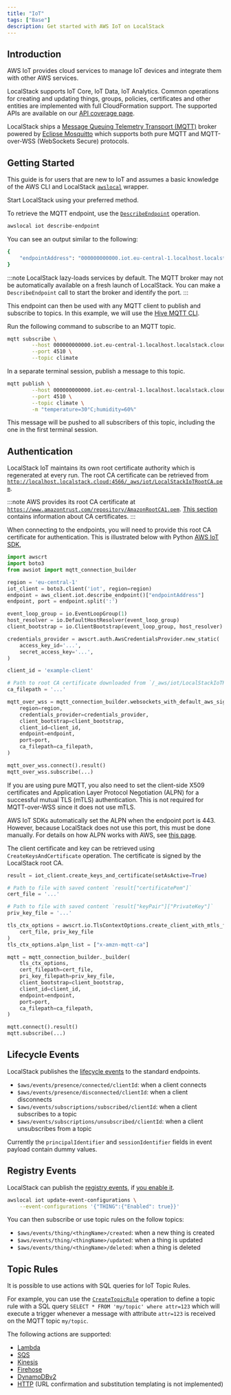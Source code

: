 ```yaml
---
title: "IoT"
tags: ["Base"]
description: Get started with AWS IoT on LocalStack
---
```


## Introduction

AWS IoT provides cloud services to manage IoT devices and integrate them with other AWS services.

LocalStack supports IoT Core, IoT Data, IoT Analytics.
Common operations for creating and updating things, groups, policies, certificates and other entities are implemented with full CloudFormation support.
The supported APIs are available on our [API coverage page]().

LocalStack ships a [Message Queuing Telemetry Transport (MQTT)](https://mqtt.org/) broker powered by [Eclipse Mosquitto](https://mosquitto.org/) which supports both pure MQTT and MQTT-over-WSS (WebSockets Secure) protocols.

## Getting Started

This guide is for users that are new to IoT and assumes a basic knowledge of the AWS CLI and LocalStack [`awslocal`](https://github.com/localstack/awscli-local) wrapper.

Start LocalStack using your preferred method.

To retrieve the MQTT endpoint, use the [`DescribeEndpoint`](https://docs.aws.amazon.com/iot/latest/apireference/API_DescribeEndpoint.html) operation.

```bash
awslocal iot describe-endpoint
```

You can see an output similar to the following:

```bash
{
    "endpointAddress": "000000000000.iot.eu-central-1.localhost.localstack.cloud:4510"
}
```

:::note
LocalStack lazy-loads services by default.
The MQTT broker may not be automatically available on a fresh launch of LocalStack.
You can make a `DescribeEndpoint` call to start the broker and identify the port.
:::

This endpoint can then be used with any MQTT client to publish and subscribe to topics.
In this example, we will use the [Hive MQTT CLI](https://hivemq.github.io/mqtt-cli/docs/installation/).

Run the following command to subscribe to an MQTT topic.

```bash
mqtt subscribe \
        --host 000000000000.iot.eu-central-1.localhost.localstack.cloud \
        --port 4510 \
        --topic climate
```

In a separate terminal session, publish a message to this topic.

```bash
mqtt publish \
        --host 000000000000.iot.eu-central-1.localhost.localstack.cloud \
        --port 4510 \
        --topic climate \
        -m "temperature=30°C;humidity=60%"
```

This message will be pushed to all subscribers of this topic, including the one in the first terminal session.

## Authentication

LocalStack IoT maintains its own root certificate authority which is regenerated at every run.
The root CA certificate can be retrieved from [`http://localhost.localstack.cloud:4566/_aws/iot/LocalStackIoTRootCA.pem`](http://localhost.localstack.cloud:4566/_aws/iot/LocalStackIoTRootCA.pem).

:::note
AWS provides its root CA certificate at [`https://www.amazontrust.com/repository/AmazonRootCA1.pem`](https://www.amazontrust.com/repository/AmazonRootCA1.pem).
[This section](https://docs.aws.amazon.com/iot/latest/developerguide/server-authentication.html#server-authentication-certs) contains information about CA certificates.
:::

When connecting to the endpoints, you will need to provide this root CA certificate for authentication.
This is illustrated below with Python [AWS IoT SDK](https://docs.aws.amazon.com/iot/latest/developerguide/iot-sdks.html),

```py
import awscrt
import boto3
from awsiot import mqtt_connection_builder

region = 'eu-central-1'
iot_client = boto3.client('iot', region=region)
endpoint = aws_client.iot.describe_endpoint()["endpointAddress"]
endpoint, port = endpoint.split(':')

event_loop_group = io.EventLoopGroup(1)
host_resolver = io.DefaultHostResolver(event_loop_group)
client_bootstrap = io.ClientBootstrap(event_loop_group, host_resolver)

credentials_provider = awscrt.auth.AwsCredentialsProvider.new_static(
    access_key_id='...',
    secret_access_key='...',
)

client_id = 'example-client'

# Path to root CA certificate downloaded from `/_aws/iot/LocalStackIoTRootCA.pem`
ca_filepath = '...'

mqtt_over_wss = mqtt_connection_builder.websockets_with_default_aws_signing(
    region=region,
    credentials_provider=credentials_provider,
    client_bootstrap=client_bootstrap,
    client_id=client_id,
    endpoint=endpoint,
    port=port,
    ca_filepath=ca_filepath,
)

mqtt_over_wss.connect().result()
mqtt_over_wss.subscribe(...)
```

If you are using pure MQTT, you also need to set the client-side X509 certificates and Application Layer Protocol Negotiation (ALPN) for a successful mutual TLS (mTLS) authentication.
This is not required for MQTT-over-WSS since it does not use mTLS.

AWS IoT SDKs automatically set the ALPN when the endpoint port is 443.
However, because LocalStack does not use this port, this must be done manually.
For details on how ALPN works with AWS, see [this page](https://docs.aws.amazon.com/iot/latest/developerguide/protocols.html).

The client certificate and key can be retrieved using `CreateKeysAndCertificate` operation.
The certificate is signed by the LocalStack root CA.

```py
result = iot_client.create_keys_and_certificate(setAsActive=True)

# Path to file with saved content `result["certificatePem"]`
cert_file = '...'

# Path to file with saved content `result["keyPair"]["PrivateKey"]`
priv_key_file = '...'

tls_ctx_options = awscrt.io.TlsContextOptions.create_client_with_mtls_from_path(
    cert_file, priv_key_file
)
tls_ctx_options.alpn_list = ["x-amzn-mqtt-ca"]

mqtt = mqtt_connection_builder._builder(
    tls_ctx_options,
    cert_filepath=cert_file,
    pri_key_filepath=priv_key_file,
    client_bootstrap=client_bootstrap,
    client_id=client_id,
    endpoint=endpoint,
    port=port,
    ca_filepath=ca_filepath,
)

mqtt.connect().result()
mqtt.subscribe(...)
```

## Lifecycle Events

LocalStack publishes the [lifecycle events](https://docs.aws.amazon.com/iot/latest/developerguide/life-cycle-events.html) to the standard endpoints.

- `$aws/events/presence/connected/clientId`: when a client connects
- `$aws/events/presence/disconnected/clientId`: when a client disconnects
- `$aws/events/subscriptions/subscribed/clientId`: when a client subscribes to a topic
- `$aws/events/subscriptions/unsubscribed/clientId`: when a client unsubscribes from a topic

Currently the `principalIdentifier` and `sessionIdentifier` fields in event payload contain dummy values.

## Registry Events

LocalStack can publish the [registry events](https://docs.aws.amazon.com/iot/latest/developerguide/registry-events.html), if [you enable it](https://docs.aws.amazon.com/iot/latest/developerguide/iot-events.html#iot-events-enable).

```bash
awslocal iot update-event-configurations \
    --event-configurations '{"THING":{"Enabled": true}}'
```

You can then subscribe or use topic rules on the follow topics:

- `$aws/events/thing/<thingName>/created`: when a new thing is created
- `$aws/events/thing/<thingName>/updated`: when a thing is updated
- `$aws/events/thing/<thingName>/deleted`: when a thing is deleted

## Topic Rules

It is possible to use actions with SQL queries for IoT Topic Rules.

For example, you can use the [`CreateTopicRule`](https://docs.aws.amazon.com/iot/latest/apireference/API_CreateTopicRule.html) operation to define a topic rule with a SQL query `SELECT * FROM 'my/topic' where attr=123` which will execute a trigger whenever a message with attribute `attr=123` is received on the MQTT topic `my/topic`.

The following actions are supported:
- [Lambda](https://docs.aws.amazon.com/iot/latest/developerguide/lambda-rule-action.html)
- [SQS](https://docs.aws.amazon.com/iot/latest/developerguide/sqs-rule-action.html)
- [Kinesis](https://docs.aws.amazon.com/iot/latest/developerguide/kinesis-rule-action.html)
- [Firehose](https://docs.aws.amazon.com/iot/latest/developerguide/kinesis-firehose-rule-action.html)
- [DynamoDBv2](https://docs.aws.amazon.com/iot/latest/developerguide/dynamodb-v2-rule-action.html)
- [HTTP](https://docs.aws.amazon.com/iot/latest/developerguide/https-rule-action.html) (URL confirmation and substitution templating is not implemented)
